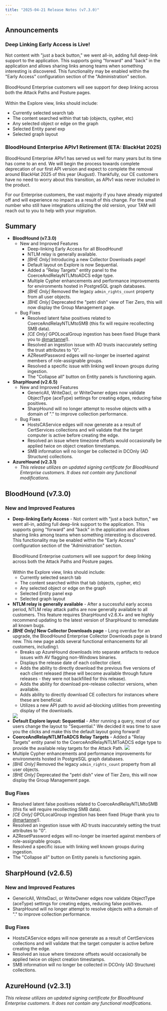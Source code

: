 ```yaml
---
title: "2025-04-21 Release Notes (v7.3.0)"
---
```


## Announcements

### Deep Linking Early Access is Live\!
Not content with "just a back button," we went all-in, adding full deep-link support to the application. This supports going "forward" and "back" in the application and allows sharing links among teams when something interesting is discovered. This functionality may be enabled within the "Early Access" configuration section of the "Administration" section.\
  \
  BloodHound Enterprise customers will see support for deep linking across both the Attack Paths and Posture pages.\
  \
  Within the Explore view, links should include:
  - Currently selected search tab
  - The content searched within that tab (objects, cypher, etc)
  - Any selected object or edge on the graph
  - Selected Entity panel exp
  - Selected graph layout

### BloodHound Enterprise APIv1 Retirement (ETA: BlackHat 2025)

BloodHound Enterprise APIv1 has served us well for many years but its time has come to an end. We will begin the process towards complete deprecation of our first API version and expect to complete the removal around BlackHat 2025 of this year (August). Thankfully, our CE customers have no need to worry about this transition, as APIv1 was never included in the product.

For our Enterprise customers, the vast majority if you have already migrated off and will experience no impact as a result of this change. For the small number who still have integrations utilizing the old version, your TAM will reach out to you to help with your migration.

## Summary

- **BloodHound (v7.3.0)**
  - New and Improved Features
    - Deep-linking Early Access for all BloodHound\!
    - NTLM relay is generally available.
    - _[BHE Only]_ Introducing a new Collector Downloads page!
    - Default layout on Explore is now Sequential.
    - Added a "Relay Targets" entity panel to the CoerceAndRelayNTLMtoADCS edge type.
    - Multiple Cypher enhancements and performance improvements for environments hosted in PostgreSQL graph databases.
    - _[BHE Only]_ Removed the legacy `admin_rights_count` property from all user objects.
    - _[BHE Only]_ Deprecated the "petri dish" view of Tier Zero, this will now display the Group Management page.
  - Bug Fixes
    - Resolved latent false positives related to CoerceAndRelayNTLMtoSMB (this fix will require recollecting SMB data).
    - _[CE Only]_ GPOLocalGroup ingestion has been fixed (Huge thank you to [@martanne](https://github.com/martanne)!).
    - Resolved an ingestion issue with AD trusts inaccurately setting the trust attributes to "0".
    - AZResetPassword edges will no-longer be inserted against members of role-assignable groups.
    - Resolved a specific issue with linking well known groups during ingestion.
    - The "Collapse all" button on Entity panels is functioning again.
- **SharpHound (v2.6.5)**
  - New and Improved Features
    - GenericAll, WriteDacl, or WriteOwner edges now validate ObjectType (aceType) settings for creating edges, reducing false positives.
    - SharpHound will no longer attempt to resolve objects with a domain of "." to improve collection performance.
  - Bug Fixes
    - HostsCAService edges will now generate as a result of CertServices collections and will validate that the target computer is active before creating the edge.
    - Resolved an issue where timezone offsets would occasionally be applied twice on object creation timestamps.
    - SMB information will no longer be collected in DCOnly (AD Structure) collections.
- **AzureHound (v2.3.1)**
  - _This release utilizes an updated signing certificate for BloodHound Enterprise customers. It does not contain any functional modifications._

## BloodHound (v7.3.0)

### New and Improved Features

- **Deep-linking Early Access** - Not content with "just a back button," we went all-in, adding full deep-link support to the application. This supports going "forward" and "back" in the application and allows sharing links among teams when something interesting is discovered. This functionality may be enabled within the "Early Access" configuration section of the "Administration" section.\
  \
  BloodHound Enterprise customers will see support for deep linking across both the Attack Paths and Posture pages.\
  \
  Within the Explore view, links should include:
  - Currently selected search tab
  - The content searched within that tab (objects, cypher, etc)
  - Any selected object or edge on the graph
  - Selected Entity panel exp
  - Selected graph layout
- **NTLM relay is generally available** - After a successful early access period, NTLM relay attack paths are now generally available to all customers. This feature requires SharpHound v2.6.X+ and we highly recommend updating to the latest version of SharpHound to remediate all known bugs.
- **_[BHE Only]_ New Collector Downloads page** - Long overdue for an upgrade, the BloodHound Enterprise Collector Downloads page is brand new. This new page adds several functional enhancements for all customers, including:\
  - Breaks up AzureHound downloads into separate artifacts to reduce issues with AV flagging non-Windows binaries.
  - Displays the release date of each collector client.
  - Adds the ability to directly download the previous five versions of each client released (these will become available through future releases - they were not backfilled for this release).
  - Adds the ability for download pre-release collector versions, when available.
  - Adds ability to directly download CE collectors for instances where these are beneficial.
  - Utilizes a new API path to avoid ad-blocking utilities from preventing display of the downloads.
  <img src="/assets/new_collector_downloads.png"/>
- **Default Explore layout: Sequential** - After running a query, most of our users change the layout to "Sequential." We decided it was time to save you the clicks and make this the default layout going forward!
- **CoerceAndRelayNTLMToADCS Relay Targets** - Added a "Relay Targets" entity panel to the CoerceAndRelayNTLMToADCS edge type to provide the available relay targets for the Attack Path.
  <img src="/assets/CoerceNTLMADCS_RelayTargets.png"/>
- Multiple Cypher enhancements and performance improvements for environments hosted in PostgreSQL graph databases.
- _[BHE Only]_ Removed the legacy `admin_rights_count` property from all user objects.
- _[BHE Only]_ Deprecated the "petri dish" view of Tier Zero, this will now display the Group Management page.

### Bug Fixes

- Resolved latent false positives related to CoerceAndRelayNTLMtoSMB (this fix will require recollecting SMB data).
- _[CE Only]_ GPOLocalGroup ingestion has been fixed (Huge thank you to [@martanne](https://github.com/martanne)!).
- Resolved an ingestion issue with AD trusts inaccurately setting the trust attributes to "0".
- AZResetPassword edges will no-longer be inserted against members of role-assignable groups.
- Resolved a specific issue with linking well known groups during ingestion.
- The "Collapse all" button on Entity panels is functioning again.

## SharpHound (v2.6.5)

### New and Improved Features

- GenericAll, WriteDacl, or WriteOwner edges now validate ObjectType (aceType) settings for creating edges, reducing false positives.
- SharpHound will no longer attempt to resolve objects with a domain of "." to improve collection performance.

### Bug Fixes

- HostsCAService edges will now generate as a result of CertServices collections and will validate that the target computer is active before creating the edge.
- Resolved an issue where timezone offsets would occasionally be applied twice on object creation timestamps.
- SMB information will no longer be collected in DCOnly (AD Structure) collections.

## AzureHound (v2.3.1)

_This release utilizes an updated signing certificate for BloodHound Enterprise customers. It does not contain any functional modifications._
